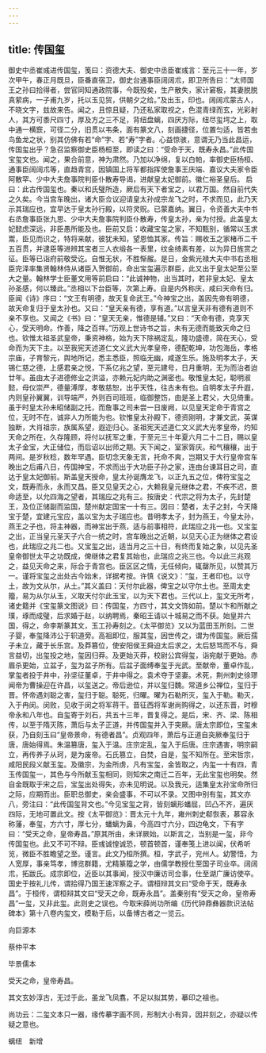 ```yaml
---
---
---
```

title: 传国玺
---




御史中丞崔彧进传国玺，笺曰：资德大夫、御史中丞臣崔彧言：至元三十一年，岁次甲午，春正月既旦，臣番直宿卫，御史台通事臣阔阔朮，即卫所告曰：“太师国王之孙曰拾得者，尝官同知通政院事，今既殁矣，生产散失，家计窘极，其妻脱脱真萦病，一子甫九岁，托以玉见贸，供朝夕之给。”及出玉，印也。阔阔朮蒙古人，不晓文字，兹故来告。闻之，且惊且疑，乃还私家取视之，色混青绿而玄，光彩射人，其方可黍尺四寸，厚及方之三不足，背纽盘螭，四厌方际，纽尽玺堮之上，取中通一横窾，可径二分，旧贯以韦条，面有篆文八，刻画捷径，位置匀适，皆若虫鸟鱼龙之状，别其仿佛有若“命”字、若“寿”字者。心益惊骇，意谓无乃当此昌运，传国玺出乎？急召监察御史臣杨桓至，即读之曰：“受命于天，既寿永昌。”此传国宝玺文也。闻之，果合前意，神为肃然。乃加以净绵，复以白帕，率御史臣杨桓、通事臣阔阔朮等，直趋青宫，因镇国上将军都指挥使詹事王庆端、嘉议大夫家令臣阿散罕、少中大夫詹事院判臣仆散寿导谒，进献皇太妃御前。徽仁裕圣皇后。 启曰：此古传国玺也。秦以和氏璧所造，厥后有天下者宝之，以君万国。然自前代失之久矣。今当宫车晚出，诸大臣佥议迎请皇太孙成宗龙飞之时，不求而见，此乃天示其瑞应也，宜早达于皇太孙行殿，以符灵贶。已蒙嘉纳。翼日，令资善大夫中书右丞詹事臣张九思、少中大夫詹事院判臣仆散寿，传皇太孙，亲为付授。此盖皇太妃懿虑深远，非臣愚所能及也。臣前又启：收藏宝玺之家，不知甄别，循常以玉求鬻，臣见而识之，特将来献，彼犹未知，望恩恤其家。传旨：赐收玉之家楮币二千五百贯，并逮臣等进辨其宝者三人衣缎各一表里，纹金绮素有差，以为异日旌赏之征。臣等已诣府前敬受讫。自惟无状，不胜惭赧。是日，金紫光禄大夫中书右丞相臣完泽率集贤翰林侍从诸臣入贺御前，命出宝玺遍示群臣，此又出于皇太妃至公至大之量。翰林学士臣董文用等前启曰：“此诚神物，出当其时，若非皇太妃、皇太孙圣感，何以臻此。”丞相以下台臣等，次第上寿。自是内外称庆，咸曰天命有归。臣闻《诗》序曰：“文王有明德，故天复命武王。”今神宝之出，盖因先帝有明德，故天命复归于皇太孙也。又曰：“皇天亲有德，享有道。”以言皇天非有德有道则不亲不享也。又闻之《书》曰：“皇天无亲，惟德是辅。”又曰：“天命有德，克享天心，受天明命。作善，降之百祥。”历观上世诗书之旨，未有无德而能致天命之归也。钦惟太祖圣武皇帝，秉资神格，始为天下除祸定乱，隆功盛德，简在天心，受命而为天下主。以至我宪天述道仁文义武大光孝皇帝，德配乾坤，功包海岳，孝格宗庙，子育黎元，舆地所记，悉主悉臣，照临无幽，咸遂生乐。施及明孝太子，天锡仁慈之德，上感君亲之悦，下系亿兆之望，至元建号，日月重明，无为而治者迨廿年。虽由太子进德修业之洪溢，亦赖元妃内助之渊密也。敬惟皇太妃，聪明淑懿，母仪崇严，德量溥厚，孝敬慈恕，出乎天性，往古未有也。自明孝太子升遐，内则皇孙翼翼，训导端严，外则百司班班，临御整饬，由是圣上君父，大见倚重。虽于时皇太孙未昭储副之托，而詹事之司未尝一日废阙，以见皇天定命于青宫之位，无时不在，诚非人力所能为也。钦惟皇太孙殿下，德资刚明，才兼文武，英谋独断，大肖祖宗，族属系望，遐迩归心。圣祖宪天述道仁文义武大光孝皇帝，灼知天命之所在，久存隆顾，将付以抚军之重，于至元三十年夏六月二十二日，赐以皇太子金宝，大正储位，而后诏以出师之期。天下闻之，室家胥庆。和气穰穰，出于两间。是岁秋稔，数年罕遇。臣切念天象无言，托命不爽，岂期又于大行皇帝宫车晚出之后甫八日，传国神宝，不求而出于大功臣子孙之家，连由台谏耳目之司，直达于皇太妃御前。斯盖皇天授命，皇太孙诞膺龙飞，以正九五之位，俾符宝玺之文，既寿而永，永而又昌。臣又见皇天之心，大赖我皇元继体之君，不疾不迟，景命适至，以允四海之望者，其瑞应之兆有三。按唐史：代宗之将为太子，先封楚王，及位正储副而监国，楚州献定国宝一十有三。因曰：楚者，太子之封，今天降宝于楚，宜建元宝应，盖以宝为太子瑞应也。昔明孝太子，封为燕王，今皇太孙，燕王之子也，将主神器，而神宝出于燕，适与前事相符，此瑞应之兆一也。又宝玺之出，正当皇元圣天子六合一统之时，宫车晚出之近朝，以见天心正为继体之君设也，此瑞应之兆二也。又宝玺之出，适当月之三十日，有终而复始之象，以见先圣皇帝御世太平之功既成，俾继体之君复其始也，此瑞应之兆三也。今以此三兆观之，益见天命之来，际合于青宫也。臣区区之情，无任倾向，辄罄所见，以赞其万一。谨将宝玺之出处古今始末，详据考按。许慎《说文》：“玺，王者印也。以守土，故为文从尔，从土。”其义盖曰：天付尔此器，俾宝之以守尔土也。至周太史籀，易为从尔从玉，义取天付尔此玉宝，以为天下君也。三代以上，玺文无所考，诸史籍并《宝玺篆文图说》曰：传国玺，方四寸，其文文饰如前。楚以卞和所献之璞，琢而成璧，后求婚于赵，以纳聘焉，秦昭王请以十城易之而不获。始皇并六国，得之，命李斯篆其文，玉工孙寿刻之。《太平御览》又以为蓝田玉所刻。二世子婴，奉玺降沛公于轵道旁。高祖即位，服其玺，因世传之，谓为传国玺。厥后孺子未立，藏于长乐宫。及莽篡位，使安阳侯王舜迫太后求之，太后怒骂而不与，舜言益切，出玺投之地，玺因归莽。及更始灭莽，校尉公宾得玺，诣宛献于更始。赤眉杀更始，立盆子，玺为盆子所有。后盆子面缚奉玺于光武。至献帝，董卓作乱，掌玺者投于井中，孙坚征董卓，于井中得之。袁术夺于坚妻。术死，荆州刺史徐璆闻帝为曹操迎在许昌，以玺送之。帝后逊位，并以玺归魏。常道乡公禅位，玺归于晋。怀帝遇刘聪之害，玺归于聪。聪死，归曜。曜为石勒所灭，玺入于勒。勒灭，入于冉闵。闵败，见收于闵之将军蒋干。晋征西将军谢尚购得之，以还东晋，时穆帝永和八年也。自玺寄于刘石，共五十三年，晋复得之。是后，宋、齐、梁、陈相传，以至于隋灭陈，萧后与太子正道，并传国玺并入于突厥。唐太宗即位，宝玺未获，乃自刻玉曰“皇帝景命，有德者昌”。贞观四年，萧后与正道自突厥奉玺归于唐，唐始得焉。朱温篡唐，玺入于温。庄宗定乱，玺入于后唐。庄宗遇害，明宗嗣立，再传养子从珂，是为废帝。石氏篡立，自焚，自是，玺不知所在。至宋哲宗，咸阳民段义献玉玺。及徽宗，为金所虏，凡有宝玺，金皆取之，内玺一十有四，青玉传国玺一，其色与今所献玉玺相同，则知宋之南迁二百年，无此宝玺也明矣。然自金既取于宋之后，宝玺出处得失，亦未见明说。以及我元，适集皇太孙宝命所归之际，应期而出。臣职总御史，亲会盛事，不可以不录。又图中别有玺，其文亦八，旁注曰：“此传国玺背文也。”今见宝玺之背，皆刻螭形蟠屈，凹凸不齐，遍厌四际，无地可置此文。按《太平御览》：晋太元十九年，雍州刺史郗恢表，慕容永称藩，奉玺，方六寸，厚七分，蟠螭为鼻，今高四寸六分，四边龟文，下有字曰：“受天之命，皇帝寿昌。”原其所由，未详厥始。以斯言之，当别是一玺，非今传国玺也。此又不可不辩。臣彧诚惶诚恐，顿首顿首，谨奉笺上进以闻，伏希听览，微臣不胜瞻望之至。谨言。此文乃桓所撰。桓，字武子，兖州人。幼警悟，为人宽厚，事亲笃孝，博览群籍，尤精篆籀之学，由儒学教授仕至国子司业卒。阔阔朮，拓跋氏。成宗即位，近臣以其事闻，授汉中廉访司佥事，仕至湖广廉访使卒。国史于按礼儿传，谓拾得乃国王速浑察之子。谓桓辩其文曰“受命于天，既寿永昌”。于桓传，谓桓辩其文曰“受天之命，既寿永昌”。盖秦别有“受天之命，皇帝寿昌”一玺，又非此玺。此则史之误也。今取宋薛尚功所编《历代钟鼎彝器款识法帖碑本》第十八卷内玺文，模勒于后，以备博古者之一览云。

向巨源本



蔡仲平本



毕景儒本

受天之命，皇帝寿昌。



其文玄妙淳古，无过于此，虽龙飞凤翥，不足以拟其势，摹印之祖也。

尚功云：二玺文本只一器，缘传摹字画不同，形制大小有异，因并刻之，亦疑以传疑之意也。

螭纽　新增